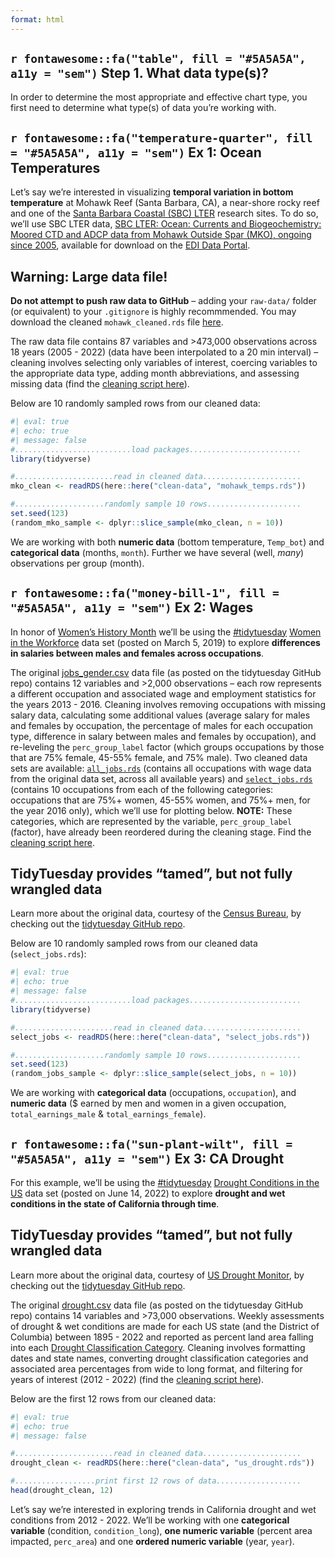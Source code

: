 ```yaml
---
format: html
---
```


## `r fontawesome::fa("table", fill = "#5A5A5A", a11y = "sem")` Step 1. What data type(s)?

In order to determine the most appropriate and effective chart type, you first need to determine what type(s) of data you're working with. 

::: panel-tabset

## **`r fontawesome::fa("temperature-quarter", fill = "#5A5A5A", a11y = "sem")` Ex 1:** Ocean Temperatures

Let's say we're interested in visualizing **temporal variation in bottom temperature** at Mohawk Reef (Santa Barbara, CA), a near-shore rocky reef and one of the [Santa Barbara Coastal (SBC) LTER](https://sbclter.msi.ucsb.edu/) research sites. To do so, we'll use SBC LTER data, [SBC LTER: Ocean: Currents and Biogeochemistry: Moored CTD and ADCP data from Mohawk Outside Spar (MKO), ongoing since 2005](https://portal.edirepository.org/nis/mapbrowse?scope=knb-lter-sbc&identifier=2007), available for download on the [EDI Data Portal](https://portal.edirepository.org/nis/home.jsp).

::: callout-important
## Warning: Large data file!
**Do not attempt to push raw data to GitHub** -- adding your `raw-data/` folder (or equivalent) to your `.gitignore` is highly recommmended. You may download the cleaned `mohawk_cleaned.rds` file [here](https://github.com/UCSB-MEDS/data-viz-practice/blob/main/clean-data/mohawk_temps.rds).
:::

The raw data file contains 87 variables and >473,000 observations across 18 years (2005 - 2022) (data have been interpolated to a 20 min interval) -- cleaning involves selecting only variables of interest,  coercing variables to the appropriate data type, adding month abbreviations, and assessing missing data (find the [cleaning script here](https://github.com/UCSB-MEDS/ggplot2-workflow/blob/main/data-cleaning/ocean-temps-cleaning.R)).

Below are 10 randomly sampled rows from our cleaned data:

```r
#| eval: true
#| echo: true
#| message: false
#..........................load packages.........................
library(tidyverse)

#......................read in cleaned data......................
mko_clean <- readRDS(here::here("clean-data", "mohawk_temps.rds"))

#....................randomly sample 10 rows.....................
set.seed(123) 
(random_mko_sample <- dplyr::slice_sample(mko_clean, n = 10))
```

We are working with both **numeric data** (bottom temperature, `Temp_bot`) and **categorical data** (months, `month`). Further we have several (well, *many*) observations per group (month).

## **`r fontawesome::fa("money-bill-1", fill = "#5A5A5A", a11y = "sem")` Ex 2:** Wages

In honor of [Women's History Month](https://womenshistorymonth.gov/) we'll be using the [#tidytuesday](https://github.com/rfordatascience/tidytuesday) [Women in the Workforce](https://github.com/rfordatascience/tidytuesday/tree/master/data/2019/2019-03-05) data set (posted on March 5, 2019) to explore **differences in salaries between males and females across occupations**.

The original [jobs_gender.csv](https://raw.githubusercontent.com/rfordatascience/tidytuesday/master/data/2019/2019-03-05/jobs_gender.csv) data file (as posted on the tidytuesday GitHub repo) contains 12 variables and >2,000 observations -- each row represents a different occupation and associated wage and employment statistics for the years 2013 - 2016. Cleaning involves removing occupations with missing salary data,  calculating some additional values (average salary for males and females by occupation, the percentage of males for each occupation type, difference in salary between males and females by occupation), and re-leveling the `perc_group_label` factor (which groups occupations by those that are 75% female, 45-55% female, and 75% male). Two cleaned data sets are available: [`all_jobs.rds`](https://github.com/UCSB-MEDS/ggplot2-workflow/blob/main/clean-data/all_jobs.rds) (contains all occupations with wage data from the original data set, across all available years) and [`select_jobs.rds`](https://github.com/UCSB-MEDS/ggplot2-workflow/blob/main/clean-data/select_jobs.rds) (contains 10 occupations from each of the following categories: occupations that are 75%+ women, 45-55% women, and 75%+ men, for the year 2016 only), which we'll use for plotting below. **NOTE:** These categories, which are represented by the variable, `perc_group_label` (factor), have already been reordered during the cleaning stage. Find the [cleaning script here](https://github.com/UCSB-MEDS/ggplot2-workflow/blob/main/data-cleaning/salaries-cleaning.R).

::: callout-important
## TidyTuesday provides "tamed", but not fully wrangled data
Learn more about the original data, courtesy of the [Census Bureau](https://www.census.gov/data/tables/time-series/demo/industry-occupation/median-earnings.html), by checking out the [tidytuesday GitHub repo](https://github.com/rfordatascience/tidytuesday/tree/master/data/2019/2019-03-05).
:::

Below are 10 randomly sampled rows from our cleaned data (`select_jobs.rds`):

```r
#| eval: true
#| echo: true
#| message: false
#..........................load packages.........................
library(tidyverse)

#......................read in cleaned data......................
select_jobs <- readRDS(here::here("clean-data", "select_jobs.rds"))

#....................randomly sample 10 rows.....................
set.seed(123) 
(random_jobs_sample <- dplyr::slice_sample(select_jobs, n = 10))
```

We are working with **categorical data** (occupations, `occupation`), and **numeric data** ($ earned by men and women in a given occupation, `total_earnings_male` & `total_earnings_female`).

## **`r fontawesome::fa("sun-plant-wilt", fill = "#5A5A5A", a11y = "sem")` Ex 3:** CA Drought

For this example, we'll be using the [#tidytuesday](https://github.com/rfordatascience/tidytuesday) [Drought Conditions in the US](https://github.com/rfordatascience/tidytuesday/tree/master/data/2022/2022-06-14) data set (posted on June 14, 2022) to explore **drought and wet conditions in the state of California through time**. 

::: callout-important
## TidyTuesday provides "tamed", but not fully wrangled data
Learn more about the original data, courtesy of [US Drought Monitor](https://droughtmonitor.unl.edu/DmData/DataDownload/DSCI.aspx), by checking out the [tidytuesday GitHub repo](https://github.com/rfordatascience/tidytuesday/tree/master/data/2022/2022-06-14).
:::

The original [drought.csv](https://raw.githubusercontent.com/rfordatascience/tidytuesday/master/data/2022/2022-06-14/drought.csv) data file (as posted on the tidytuesday GitHub repo) contains 14 variables and >73,000 observations. Weekly assessments of drought & wet conditions are made for each US state (and the District of Columbia) between 1895 - 2022 and reported as percent land area falling into each [Drought Classification Category](https://droughtmonitor.unl.edu/About/AbouttheData/DroughtClassification.aspx). Cleaning involves formatting dates and state names, converting drought classification categories and associated area percentages from wide to long format, and filtering for years of interest (2012 - 2022) (find the [cleaning script here](https://github.com/UCSB-MEDS/ggplot2-workflow/blob/main/data-cleaning/drought-cleaning.R)).

Below are the first 12 rows from our cleaned data:

```r
#| eval: true
#| echo: true
#| message: false

#......................read in cleaned data......................
drought_clean <- readRDS(here::here("clean-data", "us_drought.rds"))

#..................print first 12 rows of data...................
head(drought_clean, 12)
```
Let's say we're interested in exploring trends in California drought and wet conditions from 2012 - 2022. We'll be working with one **categorical variable** (condition, `condition_long`), **one numeric variable** (percent area impacted, `perc_area`) and one **ordered numeric variable** (year, `year`).

:::